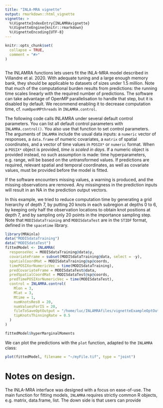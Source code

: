 ```yaml
---
title: "INLA-MRA vignette"
output: rmarkdown::html_vignette
vignette: >
  %\VignetteIndexEntry{INLAMRAvignette}
  %\VignetteEngine{knitr::rmarkdown}
  %\VignetteEncoding{UTF-8}
---
```


```r
knitr::opts_chunk$set(
  collapse = TRUE,
  comment = "#>"
)
```

```r
```

The INLAMRA functions lets users fit the INLA-MRA model described in Villandre et al. 2020. With adequate tuning and a large enough memory bank, they should  be applicable to datasets of sizes under 1.5 million. Note that much of the computational burden results from predictions: the running time scales linearly with the required number of predictions. The software can take advantage of OpenMP parallelisation to handle that step, but it is disabled by default. We recommend enabling it to decrease computation time, cf. `numOpenMPthreads` in `INLAMRA.control`. 

The following code calls INLAMRA under several default control parameters. You can list all default control parameters with `INLAMRA.control()`. You also use that function to set control parameters. The arguments of `INLAMRA` include the usual data inputs: a `numeric` vector of responses, a `data.frame` of numeric covariates, a `matrix` of spatial coordinates, and a vector of time values in `POSIX*` or `numeric` format. When a `POSIX*` object is provided, *time is scaled in days*. If a numeric object is provided instead, no such assumption is made: time hyperparameters, e.g. range, will be based on the untransformed values. If predictions are required, relevant spatial and temporal coordinates, as well as covariate values, must be provided before the model is fitted.

If the software encounters missing values, a warning is produced, and the missing observations are removed. Any missingness in the prediction inputs will result in an NA in the prediction output vectors. 

In this example, we tried to reduce computation time by generating a grid hierarchy of depth $7$, by putting $20$ knots in each subregion at depths $0$ to $6$, by keeping only half the observation locations to obtain knot positions at depth $7$, and by sampling only $20$ points in the importance sampling step. Note that `MODISdataTraining` and `MODISdataTest` are in the `STIDF` format, defined in the `spacetime` library.

```r
library(MRAinla)
data("MODISdataTraining")
data("MODISdataTest")
fittedModel <- INLAMRA(
  responseVec = MODISdataTraining@data$y,
  covariateFrame = subset(MODISdataTraining@data, select = -y),
  spatialCoordMat = MODISdataTraining@sp@coords,
  timePOSIXorNumericVec = time(MODISdataTraining),
  predCovariateFrame = MODISdataTest@data,
  predSpatialCoordMat = MODISdataTest@sp@coords,
  predTimePOSIXorNumericVec = time(MODISdataTest),
  control = INLAMRA.control(
    Mlon = 3,
    Mlat = 3,
    Mtime = 1,
    numKnotsRes0 = 20,
    numValuesForIS = 20,
    fileToSaveOptOutput = "/home/luc/INLAMRAfiles/vignetteExampleOptOutput.Rdata",
    tipKnotsThinningRate = 0.5
  )
)

fittedModel$hyperMarginalMoments
```
We can plot the predictions with the `plot` function, adapted to the `INLAMRA` class:
```r
plot(fittedModel, filename = "~/myFile.tif", type = "joint")
```


# Notes on design. 
The INLA-MRA interface was designed with a focus on ease-of-use. The main function for fitting models, `INLAMRA` requires strictly common R objects, e.g. matrix, data.frame, list. The down side is that users can provide 

